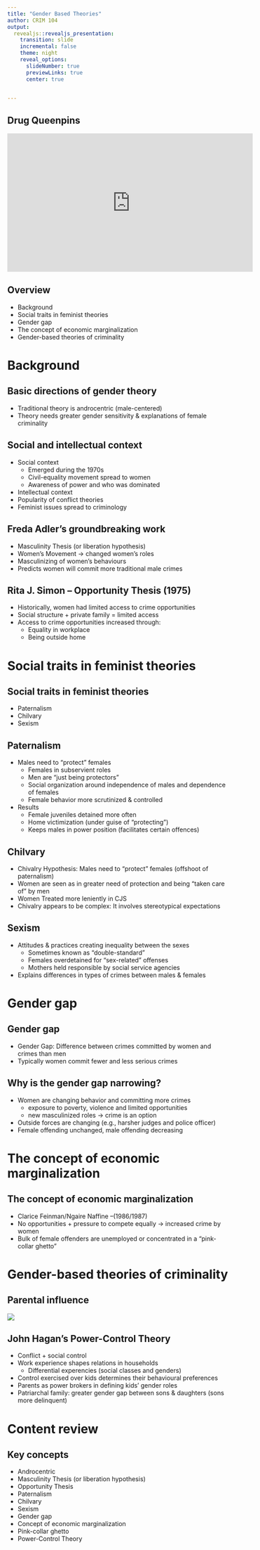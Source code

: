 ```yaml
---
title: "Gender Based Theories"
author: CRIM 104
output: 
  revealjs::revealjs_presentation:
    transition: slide
    incremental: false
    theme: night
    reveal_options:
      slideNumber: true
      previewLinks: true
      center: true
      

---
```

## Drug Queenpins
<iframe width="560" height="315" src="https://www.youtube.com/embed/unYbjfi4uTI" frameborder="0" allow="accelerometer; autoplay; encrypted-media; gyroscope; picture-in-picture" allowfullscreen></iframe>


## Overview

- Background
- Social traits in feminist theories
- Gender gap
- The concept of economic marginalization
- Gender-based theories of criminality

# Background

## Basic directions of gender theory

- Traditional theory is androcentric (male-centered)
- Theory needs greater gender sensitivity & explanations of female criminality

## Social and intellectual context
- Social context
    - Emerged during the 1970s
    - Civil-equality movement spread to women
    - Awareness of power and who was dominated

- Intellectual context
- Popularity of conflict theories
- Feminist issues spread to criminology


## Freda Adler's groundbreaking work

- Masculinity Thesis (or liberation hypothesis)
- Women’s Movement -> changed women's roles
- Masculinizing of women's behaviours
- Predicts women will commit more traditional male crimes

## Rita J. Simon – Opportunity Thesis (1975)

- Historically, women had limited access to crime opportunities
- Social structure + private family = limited access
- Access to crime opportunities increased through:
    - Equality in workplace 
    - Being outside home 

# Social traits in feminist theories

## Social traits in feminist theories

- Paternalism
- Chilvary
- Sexism

## Paternalism

- Males need to “protect” females
    - Females in subservient roles
    - Men are “just being protectors”
    - Social organization around independence of males and dependence of females
    - Female behavior more scrutinized & controlled
- Results
    - Female juveniles detained more often
    - Home victimization (under guise of “protecting”)
    - Keeps males in power position (facilitates certain offences)

## Chilvary

- Chivalry Hypothesis: Males need to “protect” females (offshoot of paternalism)
- Women are seen as in greater need of protection and being “taken care of” by men
- Women Treated more leniently in CJS 
- Chivalry appears to be complex: It involves stereotypical expectations

## Sexism

- Attitudes & practices creating inequality between the sexes
    - Sometimes known as “double-standard”
    - Females overdetained for “sex-related” offenses 
    - Mothers held responsible by social service agencies
- Explains differences in types of crimes between males & females


# Gender gap

## Gender gap

- Gender Gap:  Difference between crimes committed by women and crimes than men
- Typically women commit fewer and less serious crimes

## Why is the gender gap narrowing?

- Women are changing behavior and committing more crimes
    - exposure to poverty, violence and limited opportunities
    - new masculinized roles -> crime is an option
- Outside forces are changing (e.g., harsher judges and police officer) 
- Female offending unchanged, male offending decreasing

# The concept of economic marginalization

## The concept of economic marginalization

- Clarice Feinman/Ngaire Naffine –(1986/1987)
- No opportunities + pressure to compete equally -> increased crime by women
- Bulk of female offenders are unemployed or concentrated in a “pink-collar ghetto”


# Gender-based theories of criminality

## Parental influence
![](https://raw.githubusercontent.com/carlosponcecrim/Slides/master/CRIM104_wk10/FEMALEQB091312.jpg)

## John Hagan's Power-Control Theory

- Conflict + social control
- Work experience shapes relations in households
    - Differential experencies (social classes and genders)
- Control exercised over kids determines their behavioural preferences
- Parents as power brokers in defining kids’ gender roles 
- Patriarchal family: greater gender gap between sons & daughters (sons more delinquent)

# Content review

## Key concepts

- Androcentric
- Masculinity Thesis (or liberation hypothesis)
- Opportunity Thesis 
- Paternalism
- Chilvary
- Sexism
- Gender gap
- Concept of economic marginalization
- Pink-collar ghetto
- Power-Control Theory
